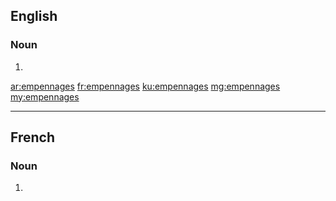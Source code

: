 ==English==

===Noun===
{{head|en|plural}}

# {{plural of|empennage|lang=en}}

[[ar:empennages]]
[[fr:empennages]]
[[ku:empennages]]
[[mg:empennages]]
[[my:empennages]]

----
==French==

===Noun===
{{head|fr|plural|g=f}}

# {{plural of|empennage|lang=fr}}
{{rfc-auto}}